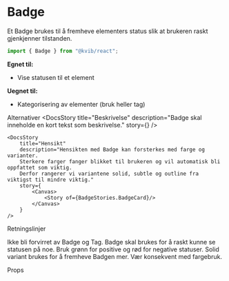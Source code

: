 
<Meta of={BadgeStories} />

# Badge

Et Badge brukes til å fremheve elementers status slik at brukeren raskt gjenkjenner tilstanden.


```jsx
import { Badge } from "@kvib/react";
```
<DocsContainer>

**Egnet til:**

- Vise statusen til et element

**Uegnet til:**

- Kategorisering av elementer (bruk heller tag)

<Feedback component="Badge" />

</DocsContainer>

<DocsHeading>Alternativer</DocsHeading>
<DocsContainer>
    <DocsStory
        title="Beskrivelse"
        description="Badge skal inneholde en kort tekst som beskrivelse."
        story={<Canvas of={BadgeStories.BadgeTexts} />}
    />

    <DocsStory
        title="Hensikt"
        description="Hensikten med Badge kan forsterkes med farge og varianter.
        Sterkere farger fanger blikket til brukeren og vil automatisk bli oppfattet som viktig.
        Derfor rangerer vi variantene solid, subtle og outline fra viktigst til mindre viktig."
        story={
            <Canvas>
                <Story of={BadgeStories.BadgeCard}/>
            </Canvas>
        }
    />

</DocsContainer>


<DocsHeading>Retningslinjer</DocsHeading>

Ikke bli forvirret av Badge og Tag. Badge skal brukes for å raskt kunne se statusen på noe. Bruk grønn for positive og rød for negative statuser.
Solid variant brukes for å fremheve Badgen mer. Vær konsekvent med fargebruk.

<DocsHeading>Props</DocsHeading>

<Canvas of={BadgeStories.Badge} />
<Controls of={BadgeStories.Badge} />
